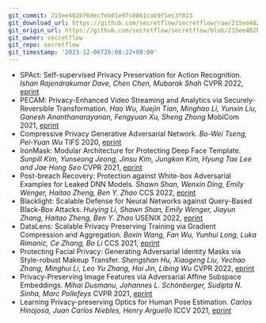 ```yaml
---
git_commit: 215ee402b76decfeb01e97c0861cab9f5ec3f823
git_download_url: https://github.com/secretflow/secretflow/raw/215ee402b76decfeb01e97c0861cab9f5ec3f823/docs/awesome-pets/papers/applications/multimedia/defense.md
git_origin_url: https://github.com/secretflow/secretflow/blob/215ee402b76decfeb01e97c0861cab9f5ec3f823/docs/awesome-pets/papers/applications/multimedia/defense.md
git_owner: secretflow
git_repo: secretflow
git_timestamp: '2023-12-06T20:08:22+08:00'
---
```


- SPAct: Self-supervised Privacy Preservation for Action Recognition.
  <em>Ishan Rajendrakumar Dave, Chen Chen, Mubarak Shah</em>
  CVPR 2022, [eprint](https://arxiv.org/abs/2203.15205)
- PECAM: Privacy-Enhanced Video Streaming and Analytics via Securely-Reversible Transformation.
  <em>Hao Wu, Xuejin Tian, Minghao Li, Yunxin Liu, Ganesh Ananthanarayanan, Fengyuan Xu, Sheng Zhong</em>
  MobiCom 2021, [eprint](https://dl.acm.org/doi/10.1145/3447993.3448618)
- Compressive Privacy Generative Adversarial Network.
  <em>Bo-Wei Tseng, Pei-Yuan Wu</em>
  TIFS 2020, [eprint](https://ieeexplore.ieee.org/document/8963921)
- IronMask: Modular Architecture for Protecting Deep Face Template.
  <em>Sunpill Kim, Yunseong Jeong, Jinsu Kim, Jungkon Kim, Hyung Tae Lee and Jae Hong Seo</em>
  CVPR 2021, [eprint](https://arxiv.org/abs/2104.02239)
- Post-breach Recovery: Protection against White-box Adversarial Examples for Leaked DNN Models.
  <em>Shawn Shan, Wenxin Ding, Emily Wenger, Haitao Zheng, Ben Y. Zhao</em>
  CCS 2022, [eprint](https://arxiv.53yu.com/pdf/2205.10686.pdf)
- Blacklight: Scalable Defense for Neural Networks against Query-Based Black-Box Attacks.
  <em>Huiying Li, Shawn Shan, Emily Wenger, Jiayun Zhang, Haitao Zheng, Ben Y. Zhao</em>
  USENIX 2022, [eprint](https://arxiv.org/abs/2006.14042)
- DataLens: Scalable Privacy Preserving Training via Gradient Compression and Aggregation.
  <em>Boxin Wang, Fan Wu, Yunhui Long, Luka Rimanic, Ce Zhang, Bo Li</em>
  CCS 2021, [eprint](https://arxiv.org/abs/2103.11109)
- Protecting Facial Privacy: Generating Adversarial Identity Masks via Style-robust Makeup Transfer.
  <em>Shengshan Hu, Xiaogeng Liu, Yechao Zhang, Minghui Li, Leo Yu Zhang, Hai Jin, Libing Wu</em>
  CVPR 2022, [eprint](https://arxiv.org/abs/2203.03121)
- Privacy-Preserving Image Features via Adversarial Affine Subspace Embeddings.
  <em>Mihai Dusmanu, Johannes L. Schönberger, Sudipta N. Sinha, Marc Pollefeys</em>
  CVPR 2021, [eprint](https://arxiv.org/abs/2006.06634)
- Learning Privacy-preserving Optics for Human Pose Estimation.
  <em>Carlos Hinojosa, Juan Carlos Niebles, Henry Arguello</em>
  ICCV 2021, [eprint](https://ieeexplore.ieee.org/document/9710270)
